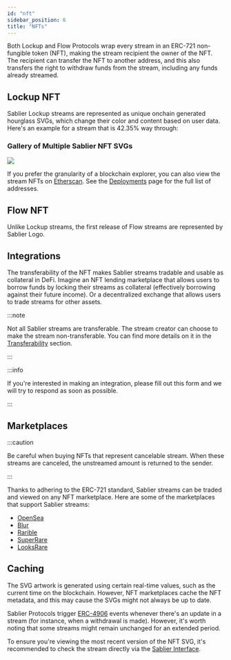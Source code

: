 ```yaml
---
id: "nft"
sidebar_position: 6
title: "NFTs"
---
```



Both Lockup and Flow Protocols wrap every stream in an ERC-721 non-fungible token (NFT), making the stream recipient the
owner of the NFT. The recipient can transfer the NFT to another address, and this also transfers the right to withdraw
funds from the stream, including any funds already streamed.

## Lockup NFT

Sablier Lockup streams are represented as unique onchain generated hourglass SVGs, which change their color and content
based on user data. Here's an example for a stream that is 42.35% way through:

<LockupNFTSVG height={500} width={500} />

### Gallery of Multiple Sablier NFT SVGs

<img src={LockupNFTGalleryURL} height={500} width={500} />

If you prefer the granularity of a blockchain explorer, you can also view the stream NFTs on
[Etherscan](https://etherscan.io/token/0xB10daee1FCF62243aE27776D7a92D39dC8740f95). See the
[Deployments](/guides/lockup/deployments) page for the full list of addresses.

## Flow NFT

Unlike Lockup streams, the first release of Flow streams are represented by Sablier Logo.

<FlowNFTSVG height={500} width={500} />

## Integrations

The transferability of the NFT makes Sablier streams tradable and usable as collateral in DeFi. Imagine an NFT lending
marketplace that allows users to borrow funds by locking their streams as collateral (effectively borrowing against
their future income). Or a decentralized exchange that allows users to trade streams for other assets.

:::note

Not all Sablier streams are transferable. The stream creator can choose to make the stream non-transferable. You can
find more details on it in the [Transferability](/concepts/transferability) section.

:::

:::info

If you're interested in making an integration, please fill out this <Link href={links.forms.call}>form</Link> and we
will try to respond as soon as possible.

:::

## Marketplaces

:::caution

Be careful when buying NFTs that represent cancelable stream. When these streams are canceled, the unstreamed amount is
returned to the sender.

:::

Thanks to adhering to the ERC-721 standard, Sablier streams can be traded and viewed on any NFT marketplace. Here are
some of the marketplaces that support Sablier streams:

- [OpenSea](https://opensea.io)
- [Blur](https://blur.io)
- [Rarible](https://rarible.com)
- [SuperRare](https://superrare.com)
- [LooksRare](https://looksrare.org)

## Caching

The SVG artwork is generated using certain real-time values, such as the current time on the blockchain. However, NFT
marketplaces cache the NFT metadata, and this may cause the SVGs might not always be up to date.

Sablier Protocols trigger [ERC-4906](https://eips.ethereum.org/EIPS/eip-4906) events whenever there's an update in a
stream (for instance, when a withdrawal is made). However, it's worth noting that some streams might remain unchanged
for an extended period.

To ensure you're viewing the most recent version of the NFT SVG, it's recommended to check the stream directly via the
[Sablier Interface](https://app.sablier.com).
